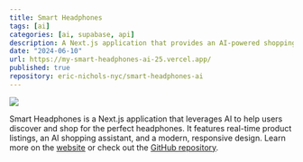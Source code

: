 ```yaml
---
title: Smart Headphones
tags: [ai]
categories: [ai, supabase, api]
description: A Next.js application that provides an AI-powered shopping experience for headphones, featuring product listings and an intelligent shopping assistant.
date: "2024-06-10"
url: https://my-smart-headphones-ai-25.vercel.app/
published: true
repository: eric-nichols-nyc/smart-headphones-ai
---
```



![](/images/smartheadphones.png)

Smart Headphones is a Next.js application that leverages AI to help users discover and shop for the perfect headphones. It features real-time product listings, an AI shopping assistant, and a modern, responsive design. Learn more on the [website](https://my-smart-headphones-ai-25.vercel.app/) or check out the [GitHub repository](https://github.com/eric-nichols-nyc/smart-headphones-ai). 